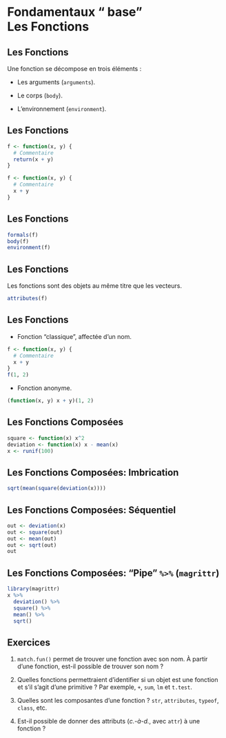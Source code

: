 # Fondamentaux "<i class="fab fa-r-project"></i> base"<br>Les Fonctions

##  Les Fonctions

Une fonction se décompose en trois éléments&nbsp;:

- Les arguments (`arguments`).

- Le corps (`body`).

- L'environnement (`environment`).

## Les Fonctions

```r
f <- function(x, y) {
  # Commentaire
  return(x + y)
}
```

```r
f <- function(x, y) {
  # Commentaire
  x + y
}
```

## Les Fonctions

```r
formals(f)
body(f)
environment(f)
```

## Les Fonctions

Les fonctions sont des objets au même titre que les vecteurs.

```r
attributes(f)
```

## Les Fonctions

- Fonction "classique", affectée d'un nom.

```r
f <- function(x, y) {
  # Commentaire
  x + y
}
f(1, 2)
```

- Fonction anonyme.

```r
(function(x, y) x + y)(1, 2)
```

## Les Fonctions Composées

```r
square <- function(x) x^2
deviation <- function(x) x - mean(x)
x <- runif(100)
```

## Les Fonctions Composées: Imbrication

```r
sqrt(mean(square(deviation(x))))
```

## Les Fonctions Composées: Séquentiel

```r
out <- deviation(x)
out <- square(out)
out <- mean(out)
out <- sqrt(out)
out
```

## Les Fonctions Composées: "Pipe" `%>%` (`magrittr`)

```r
library(magrittr)
x %>%
  deviation() %>%
  square() %>%
  mean() %>%
  sqrt()
```

## Exercices

1. `match.fun()` permet de trouver une fonction avec son nom. À partir d'une fonction, est-il possible de trouver son nom&nbsp;?

2. Quelles fonctions permettraient d'identifier si un objet est une fonction et s'il s'agit d'une primitive&nbsp;? Par exemple, `+`, `sum`, `lm` et `t.test`.

3. Quelles sont les composantes d'une fonction&nbsp;? `str`, `attributes`, `typeof`, `class`, etc.

4. Est-il possible de donner des attributs (*c.-à-d.*, avec `attr`) à une fonction&nbsp;?
